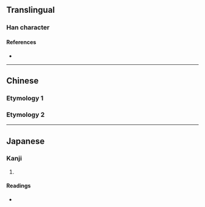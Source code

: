 {{also|濔}}
{{character info}}
==Translingual==

===Han character===
{{Han char|rn=85|rad=水|as=05|sn=8|four=|canj=ENF|ids=⿰氵尔}}

====References====
* {{Han ref|kx=0613.110|dkj=17247|dj=1007.020|hdz=31590.030|uh=6CB5|ud=27829}}

----

==Chinese==

===Etymology 1===
{{zh-see|濔}}

===Etymology 2===
{{zh-see|沴|v}}

----

==Japanese==

===Kanji===
{{ja-kanji|grade=|rs=水05}}

# {{rfdef|ja|sort=水05}}

====Readings====
* {{ja-readings|on=[[でい]] (dei), [[ない]] (nai)|kun=}}